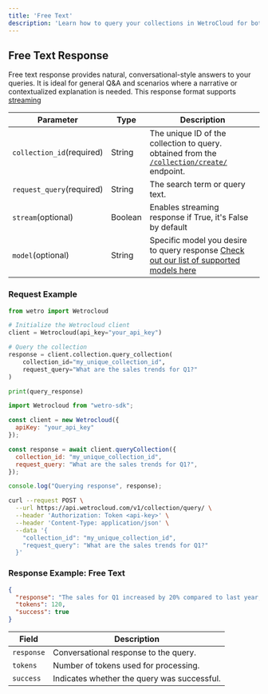 ---
title: 'Free Text'
description: 'Learn how to query your collections in WetroCloud for both free text'
---

## Free Text Response

Free text response provides natural, conversational-style answers to your queries. It is ideal for general Q&A and scenarios where a narrative or contextualized explanation is needed. 
This response format supports [streaming](query-streaming)

| Parameter           | Type   | Description                                                                 |
|-------------------------|--------|-----------------------------------------------------------------------------|
| `collection_id`(required) | String | The unique ID of the collection to query. obtained from the [`/collection/create/`](create) endpoint.  |
| `request_query`(required) | String | The search term or query text.                                              |
| `stream`(optional)  | Boolean | Enables streaming response if True, it's False by default|
| `model`(optional)   | String | Specific model you desire to query response [Check out our list of supported models here](models)|

### Request Example
<CodeGroup>

```python Python
from wetro import Wetrocloud

# Initialize the Wetrocloud client
client = Wetrocloud(api_key="your_api_key")

# Query the collection
response = client.collection.query_collection(
    collection_id="my_unique_collection_id",
    request_query="What are the sales trends for Q1?"
)

print(query_response)
```

```javascript JavaScript
import Wetrocloud from "wetro-sdk";

const client = new Wetrocloud({
  apiKey: "your_api_key"
});

const response = await client.queryCollection({
  collection_id: "my_unique_collection_id",
  request_query: "What are the sales trends for Q1?",
});

console.log("Querying response", response);
```

```bash cURL
curl --request POST \
  --url https://api.wetrocloud.com/v1/collection/query/ \
  --header 'Authorization: Token <api-key>' \
  --header 'Content-Type: application/json' \
  --data '{
    "collection_id": "my_unique_collection_id",
    "request_query": "What are the sales trends for Q1?"
  }'
```
</CodeGroup>

### Response Example: Free Text

```json
{
  "response": "The sales for Q1 increased by 20% compared to last year, with online channels contributing significantly.",
  "tokens": 120,
  "success": true
}
```

| Field     | Description                                           |
|-----------|-------------------------------------------------------|
| `response` | Conversational response to the query.                |
| `tokens`   | Number of tokens used for processing.                |
| `success`  | Indicates whether the query was successful.          |